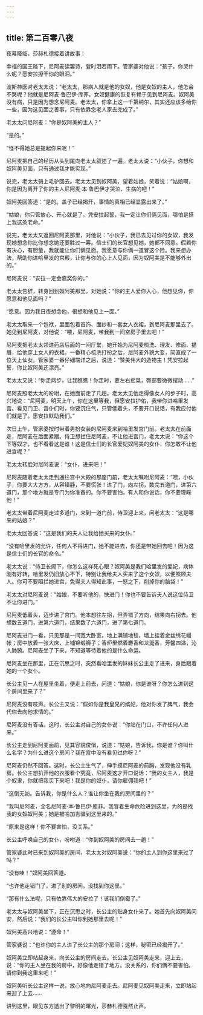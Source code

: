 ```yaml
---
---
---
```

title: 第二百零八夜
---






夜幕降临，莎赫札德接着讲故事：





幸福的国王陛下，尼阿麦读罢诗，登时泪若雨下。管家婆对他说：“孩子，你哭什么呢？愿安拉擦干你的眼泪。”

波斯神医对老太太说：“老太太，那病人就是他的女奴，他是女奴的主人，他怎会不哭呢？他就是尼阿麦·鲁巴伊·库菲。女奴健康的恢复有赖于见到尼阿麦。奴阿美没有病，只是因为想念尼阿麦。老太太，你拿上这一千第纳尔，其实还应该多给你一些，因为这见面之善事，只有依靠您老人家去完成了。”

老太太问尼阿麦：“你是奴阿美的主人？”

“是的。”

“怪不得她总是提起你来呢！”

尼阿麦把自己的经历从头到尾向老太太叙述了一遍。老太太说：“小伙子，你想和奴阿美见面，只有通过我才能实现。”

说完，老太太骑上毛驴回去。老太太见到奴阿美，望着姑娘，笑着说：“姑娘啊，你是因为离开了你的主人尼阿麦·本·鲁巴伊才哭泣、生病的吧！”

奴阿美回答道：“是的。盖子已经揭开，事情的真相已经显露出来了。”

“姑娘，你只管放心、开心就是了。凭安拉起誓，我一定让你们俩见面，哪怕是搭上我这条老命。”

说完，老太太又返回尼阿麦那里，对他说：“小伙子，我已去见过你的女奴，我发现她想念你比你想念她还要胜过一筹。信士们的长官想见她，她都不同意。假若你有决心，有胆量，我就能让你们俩见面。我愿意与你俩一道冒这个险。我来想办法，帮助你进哈里发的宫殿，让你与你的心上人见面，因为奴阿美是不能够外出的。”

尼阿麦说：“安拉一定会嘉奖你的。”

老太太告辞，转身回到奴阿美那里，对她说：“你的主人爱你入心，他想见你，你愿意和他见面吗？”

“愿意。因为我日夜想念他，很想和他见上一面。”

老太太取来一个包袱，里面包着首饰、面纱和一套女人衣裙，到尼阿麦那里去了。她见到尼阿麦，对他说：“喂，尼阿麦，带我到一间空房子里去吧！”

尼阿麦把老太太领进药店后面的一间厅堂，她开始为尼阿麦梳洗、理发、修面、描眉，给他穿上女人的衣裙。一番精心梳洗打扮之后，尼阿麦外貌大变，简直成了一位天上仙女。管家婆一番仔细端详之后，说道：“赞美伟大的造物主！凭安拉起誓，你比奴阿美还漂亮。”

老太太又说：“你走两步，让我瞧瞧！你走时，要左右摇晃，臀部要微微摆动……”

尼阿麦照老太太的吩咐，在她面前走了几趟。老太太见他走得像女人的步子时，高兴地说：“尼阿麦，明天上午，你在这里等我，但愿安拉护佑，我带你进哈里发宫。看见门卫、宫仆们时，你要沉住气，只管低着头，不要开口说话，有我应付他们就是了。愿安拉默助我们。”

次日上午，管家婆按时带着男扮女装的尼阿麦来到哈里发宫门前。老太太在前面走，尼阿麦在后面紧跟。侍卫想拦住尼阿麦，不让他进宫门，老太太说：“你这个下等奴才，也不看看这是谁！这是信士们的长官爱妃奴阿美的女仆，你怎敢不让他进宫呢？”

老太太转脸对尼阿麦说：“女仆，进来吧！”

尼阿麦随着老太太走到通往宫中大殿的那座门前，老太太嘱咐尼阿麦：“喂，小伙子，你要大大方方，从容镇静，不要慌张！进了门，向左拐，数完五道门，进第六道门，那个地方就是专门为你准备的。你不要害怕，有人和你说话，你不要理睬他！”

老太太带着尼阿麦走过多道门，来到一道门前，侍卫迎上来，问老太太：“这是哪来的姑娘？”

老太太回答说：“这是我们的夫人让我给她买来的女仆。”

“没有哈里发的允许，任何人不得进门，她不能进去，你还是带她回去吧！因为这是信士们的长官的命令。”

老太太说：“侍卫长阁下，你怎么这样死心眼？奴阿美是我们哈里发的爱妃，病体刚有好转，哈里发仍旧放心不下，特别让我给夫人买来了这个女奴，以便照顾夫人。你可不要阻拦她进宫，免得夫人得知此事，一怒之下，削掉你的脑袋！”

老太太对尼阿麦说：“姑娘，不要听他的，快进门！你也不要告诉夫人说这位侍卫不让你进门。”

尼阿麦低着头，迈步进了宫门。他本想往左拐，但弄错了方向，结果向右拐去。他想数五道门，进第六道门，结果数了六道门，进了第七道门。

尼阿麦进门一看，只见那是一间宽大卧室，地上满铺地毯，墙上挂着金丝绣花幔帐；房中放着一张大床，上铺锦缎褥子；香炉里燃着麝香和龙涎香，芳馨四溢，沁人肺腑。尼阿麦坐了下来，不知道等待着他的是什么命运。

尼阿麦坐在那里，正在沉思之时，突然看哈里发的妹妹长公主走了进来，身后跟着她的一个女仆。

长公主见一人在屋里坐着，便走上前去，问道：“姑娘，你是谁呀？你怎么进到这个房间里来了？”

尼阿麦没有吱声。长公主又说：“假如你是我皇兄的嫔妃，他对你发了脾气，我会代你去向他求情的。”

尼阿麦没有答话。这时，长公主对自己的女仆说：“你站在门口，不许任何人进来。”

长公主走到尼阿麦面前，见其容貌俊俏，说道：“姑娘，告诉我，你是谁？你叫什么名字？为什么进这个房间？我在宫中没有看见过你呀？”

尼阿麦仍然不回答。这时，长公主生气了，伸手摸尼阿麦的前胸，发现他没有乳房。长公主想扒开他的衣服看个究竟，尼阿麦这才开口说话：“我的女主人，我是个奴隶，你就把我买下来吧！我是你的奴仆，请你雇佣我吧！”

“这倒无妨。告诉我，你是什么人？谁让你坐在我的房间里的？”

“我叫尼阿麦，全名尼阿麦·本·鲁巴伊·库菲。我冒着生命危险进到这里，为的是找我的女奴奴阿美；她是被哈加吉骗到这里来的。”

“原来是这样！你不要害怕，没关系。”

长公主呼唤自己的女仆，吩咐道：“你到奴阿美的房间去一趟！”

管家婆此时已来到奴阿美的房间，老太太对奴阿美说：“你的主人到你这里来过了吗？”

“没有哇！”奴阿美回答道。

“也许他走错门了，进了别的房间，没找到你这里。”

“那有什么法呢，只有依靠伟大的安拉了！该我们倒霉了。”

老太太与奴阿美坐下，正在沉思之时，长公主的贴身女仆来了。她首先向奴阿美问安，然后说：“我们的长公主叫你到她那里去呢！”

奴阿美高兴地说：“遵命！”

管家婆说：“也许你的主人进了长公主的那个房间；这样，秘密已经揭开了。”

奴阿美立即站起身来，向长公主的房间走去。长公主见奴阿美走来，迎上去，说：“你的主人坐在我的房中，好像他走错了地方。没关系的，你们俩不要害怕。请你到我这里来吧！”

奴阿美听长公主这样一说，放心地向尼阿麦走去。尼阿麦见奴阿美走来，立即站起来迎了上去……





讲到这里，眼见东方透出了黎明的曙光，莎赫札德戛然止声。